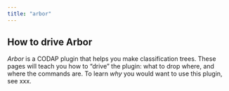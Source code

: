 ```yaml
---
title: "arbor"
---
```


```{=html}
    <script src="src/awash-functions.js"></script>
```

## How to drive Arbor

_Arbor_ is a CODAP plugin that helps you make classification trees.
These pages will teach you how to "drive" the plugin:
what to drop where, and where the commands are.
To learn _why_ you would want to use this plugin, see xxx.

